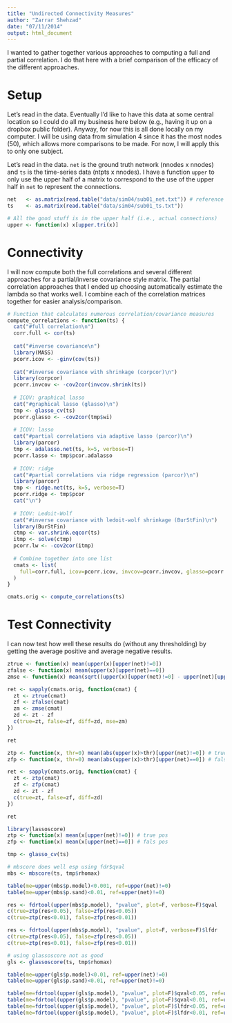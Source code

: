 ```yaml
---
title: "Undirected Connectivity Measures"
author: "Zarrar Shehzad"
date: "07/11/2014"
output: html_document
---
```


I wanted to gather together various approaches to computing a full and partial correlation. I do that here with a brief comparison of the efficacy of the different approaches.


# Setup

Let's read in the data. Eventually I'd like to have this data at some central location so I could do all my business here below (e.g., having it up on a dropbox public folder). Anyway, for now this is all done locally on my computer. I will be using data from simulation 4 since it has the most nodes (50), which allows more comparisons to be made. For now, I will apply this to only one subject.

Let's read in the data. `net` is the ground truth network (nnodes x nnodes) and `ts` is the time-series data (ntpts x nnodes). I have a function `upper` to only use the upper half of a matrix to correspond to the use of the upper half in `net` to represent the connections.

```r
net   <- as.matrix(read.table("data/sim04/sub01_net.txt")) # reference
ts    <- as.matrix(read.table("data/sim04/sub01_ts.txt"))

# All the good stuff is in the upper half (i.e., actual connections)
upper <- function(x) x[upper.tri(x)]
```


# Connectivity

I will now compute both the full correlations and several different approaches for a partial/inverse covariance style matrix. The partial correlation approaches that I ended up choosing automatically estimate the lambda so that works well. I combine each of the correlation matrices together for easier analysis/comparison.

```r
# Function that calculates numerous correlation/covariance measures
compute_correlations <- function(ts) {
  cat("#full correlation\n")
  corr.full <- cor(ts)
  
  cat("#inverse covariance\n")
  library(MASS)
  pcorr.icov <- -ginv(cov(ts))
  
  cat("#inverse covariance with shrinkage (corpcor)\n")
  library(corpcor)
  pcorr.invcov <- -cov2cor(invcov.shrink(ts))
  
  # ICOV: graphical lasso
  cat("#graphical lasso (glasso)\n")
  tmp <- glasso_cv(ts)
  pcorr.glasso <- -cov2cor(tmp$wi)
  
  # ICOV: lasso
  cat("#partial correlations via adaptive lasso (parcor)\n")
  library(parcor)
  tmp <- adalasso.net(ts, k=5, verbose=T)
  pcorr.lasso <- tmp$pcor.adalasso
  
  # ICOV: ridge
  cat("#partial correlations via ridge regression (parcor)\n")
  library(parcor)
  tmp <- ridge.net(ts, k=5, verbose=T)
  pcorr.ridge <- tmp$pcor
  cat("\n")
  
  # ICOV: Ledoit-Wolf
  cat("#inverse covariance with ledoit-wolf shrinkage (BurStFin)\n")
  library(BurStFin)
  ctmp <- var.shrink.eqcor(ts)
  itmp <- solve(ctmp)
  pcorr.lw <- -cov2cor(itmp)
  
  # Combine together into one list
  cmats <- list(
    full=corr.full, icov=pcorr.icov, invcov=pcorr.invcov, glasso=pcorr.glasso, lasso=pcorr.lasso, ridge=pcorr.ridge, lw=pcorr.lw
  )
}

cmats.orig <- compute_correlations(ts)
```


# Test Connectivity

I can now test how well these results do (without any thresholding) by getting the average positive and average negative results.

```r
ztrue <- function(x) mean(upper(x)[upper(net)!=0])
zfalse <- function(x) mean(upper(x)[upper(net)==0])
zmse <- function(x) mean(sqrt((upper(x)[upper(net)!=0] - upper(net)[upper(net)!=0])^2))

ret <- sapply(cmats.orig, function(cmat) {
  zt <- ztrue(cmat)
  zf <- zfalse(cmat)
  zm <- zmse(cmat)
  zd <- zt - zf
  c(true=zt, false=zf, diff=zd, mse=zm)
})

ret
```

```r
ztp <- function(x, thr=0) mean(abs(upper(x)>thr)[upper(net)!=0]) # true pos
zfp <- function(x, thr=0) mean(abs(upper(x)>thr)[upper(net)==0]) # fals pos

ret <- sapply(cmats.orig, function(cmat) {
  zt <- ztp(cmat)
  zf <- zfp(cmat)
  zd <- zt - zf
  c(true=zt, false=zf, diff=zd)
})

ret
```


```r
library(lassoscore)
ztp <- function(x) mean(x[upper(net)!=0]) # true pos
zfp <- function(x) mean(x[upper(net)==0]) # fals pos

tmp <- glasso_cv(ts)

# mbscore does well esp using fdr$qval
mbs <- mbscore(ts, tmp$rhomax)

table(me=upper(mbs$p.model)<0.001, ref=upper(net)!=0)
table(me=upper(mbs$p.sand)<0.01, ref=upper(net)!=0)

res <- fdrtool(upper(mbs$p.model), "pvalue", plot=F, verbose=F)$qval
c(true=ztp(res<0.05), false=zfp(res<0.05))
c(true=ztp(res<0.01), false=zfp(res<0.01))

res <- fdrtool(upper(mbs$p.model), "pvalue", plot=F, verbose=F)$lfdr
c(true=ztp(res<0.05), false=zfp(res<0.05))
c(true=ztp(res<0.01), false=zfp(res<0.01))

# using glassoscore not as good
gls <- glassoscore(ts, tmp$rhomax)

table(me=upper(gls$p.model)<0.01, ref=upper(net)!=0)
table(me=upper(gls$p.sand)<0.01, ref=upper(net)!=0)

table(me=fdrtool(upper(gls$p.model), "pvalue", plot=F)$qval<0.05, ref=upper(net)!=0)
table(me=fdrtool(upper(gls$p.model), "pvalue", plot=F)$qval<0.01, ref=upper(net)!=0)
table(me=fdrtool(upper(gls$p.model), "pvalue", plot=F)$lfdr<0.05, ref=upper(net)!=0)
table(me=fdrtool(upper(gls$p.model), "pvalue", plot=F)$lfdr<0.01, ref=upper(net)!=0)
```
